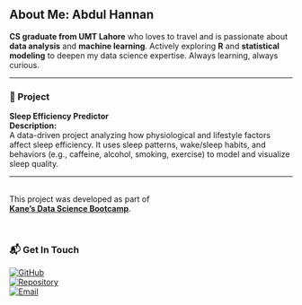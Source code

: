## About Me: Abdul Hannan

**CS graduate from UMT Lahore** who loves to travel and is passionate about **data analysis** and **machine learning**. Actively exploring **R** and **statistical modeling** to deepen my data science expertise. Always learning, always curious.

---

### 📁 Project

**Sleep Efficiency Predictor**  
**Description:**  
A data-driven project analyzing how physiological and lifestyle factors affect sleep efficiency. It uses sleep patterns, wake/sleep habits, and behaviors (e.g., caffeine, alcohol, smoking, exercise) to model and visualize sleep quality.

---

<br>
This project was developed as part of  
**[Kane’s Data Science Bootcamp](https://bootcamp.davidkane.info/)**.

<br>

### 📬 Get In Touch

[![GitHub](https://img.shields.io/badge/GitHub-Abdul--Hannan96-181717?style=flat&logo=github)](https://github.com/Abdul-Hannan96)  
[![Repository](https://img.shields.io/badge/Project%20Repo-sleep--predictor-blue?style=flat&logo=github)](https://github.com/Abdul-Hannan96/sleep-predictor)  
[![Email](https://img.shields.io/badge/Email-abdul.hannan20008@gmail.com-D14836?style=flat&logo=gmail&logoColor=white)](mailto:abdul.hannan20008@gmail.com)
